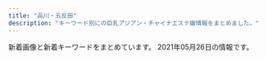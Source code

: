 ```yaml
---
title: "品川・五反田"
description: "キーワード別にの巨乳アジアン・チャイナエステ嬢情報をまとめました。"
---
```


新着画像と新着キーワードをまとめています。
2021年05月26日の情報です。

<DmmAffiliateIns />
<KeywordTable
  shops={
    [
    {
        "name": "\u30e9\u30ad\u30e5\u30a2",
        "img_links": [
            "http://lacure.link/images/r3.jpg",
            "http://lacure.link/images/g3.jpg",
            "http://lacure.link/images/g5.jpg",
            "http://lacure.link/images/r4.jpg",
            "http://lacure.link/images/yuki.jpg",
            "http://lacure.link/images/gb01.png",
            "http://lacure.link/images/r1.jpg",
            "http://lacure.link/images/kol.jpg",
            "http://lacure.link/images/face.png",
            "http://lacure.link/images/s_staff.png",
            "http://lacure.link/images/top2.jpg",
            "http://lacure.link/images/news.png",
            "http://lacure.link/images/kiki.jpg",
            "http://lacure.link/images/g2.jpg",
            "http://lacure.link/images/g1.jpg",
            "http://lacure.link/images/zi.png",
            "http://lacure.link/images/left3.png",
            "http://lacure.link/images/asali.jpg",
            "http://lacure.link/images/g6.jpg",
            "http://lacure.link/images/g0.jpg",
            "http://lacure.link/images/r6.jpg",
            "http://lacure.link/images/r5.jpg",
            "http://lacure.link/images/s1.jpg",
            "http://lacure.link/images/sayuri.jpg",
            "http://lacure.link/images/r2.jpg"
        ],
        "station": "\u6238\u8d8a\u9280\u5ea7\u99c5",
        "keywords": {},
        "url": "http://lacure.link/"
    },
    {
        "name": "\u8299\u84c9\uff5e\u30d5\u30e8\u30a6\uff5e",
        "url": "http://www.relax-fuyou.info/",
        "station": "JR\u4e94\u53cd\u7530\u99c5\u6771\u53e3",
        "keywords": {
            "87": 2,
            "86": 2,
            "84": 5,
            "E": 5,
            "G": 1,
            "88": 3,
            "90": 2,
            "D": 5,
            "C": 3
        },
        "img_links": [
            "http://www.relax-fuyou.info/i/img/st9.jpg",
            "http://www.relax-fuyou.info/i/img/st201.jpg",
            "http://www.relax-fuyou.info/i/img/st160.jpg",
            "http://www.relax-fuyou.info/img/st5.jpg",
            "http://www.relax-fuyou.info/img/st150.jpg",
            "http://www.relax-fuyou.info/i/img/st140.jpg",
            "http://www.relax-fuyou.info/img/st161.jpg",
            "http://www.relax-fuyou.info/img/sta1.jpg",
            "http://www.relax-fuyou.info/img/r9.jpg",
            "http://www.relax-fuyou.info/img/st1.jpg",
            "http://www.relax-fuyou.info/img/st11.jpg",
            "http://www.relax-fuyou.info/img/sta20.jpg",
            "http://www.relax-fuyou.info/img/st71.jpg",
            "http://www.relax-fuyou.info/img/st140.jpg",
            "http://www.relax-fuyou.info/i/img/st191.jpg",
            "http://www.relax-fuyou.info/img/sta19.jpg",
            "http://www.relax-fuyou.info/img/sta5.jpg",
            "http://www.relax-fuyou.info/i/img/st8.jpg",
            "http://www.relax-fuyou.info/i/img/r1.jpg",
            "http://www.relax-fuyou.info/img/st201.jpg",
            "http://www.relax-fuyou.info/img/st181.jpg",
            "http://www.relax-fuyou.info/i/img/st17.jpg",
            "http://www.relax-fuyou.info/i/img/st181.jpg",
            "http://www.relax-fuyou.info/i/img/st11.jpg",
            "http://www.relax-fuyou.info/img/st110.jpg",
            "http://www.relax-fuyou.info/i/img/r2.jpg",
            "http://www.relax-fuyou.info/img/st191.jpg",
            "http://www.relax-fuyou.info/i/img/st5.jpg",
            "http://www.relax-fuyou.info/img/st171.jpg",
            "http://www.relax-fuyou.info/img/st17.jpg",
            "http://www.relax-fuyou.info/img/st10.jpg",
            "http://www.relax-fuyou.info/img/st8.jpg",
            "http://www.relax-fuyou.info/img/sta16.jpg",
            "http://www.relax-fuyou.info/img/top.jpg",
            "http://www.relax-fuyou.info/img/st141.jpg",
            "http://www.relax-fuyou.info/i/img/st10.jpg",
            "http://www.relax-fuyou.info/img/sta15.jpg",
            "http://www.relax-fuyou.info/img/sta18.jpg",
            "http://www.relax-fuyou.info/i/img/r3.jpg",
            "http://www.relax-fuyou.info/img/st160.jpg",
            "http://www.relax-fuyou.info/img/sta17.jpg",
            "http://www.relax-fuyou.info/i/img/st42.jpg",
            "http://www.relax-fuyou.info/i/img/sta20.jpg",
            "http://www.relax-fuyou.info/img/st42.jpg",
            "http://www.relax-fuyou.info/img/st7.jpg",
            "http://www.relax-fuyou.info/img/sta8.jpg",
            "http://www.relax-fuyou.info/img/st41.jpg",
            "http://www.relax-fuyou.info/img/st72.jpg",
            "http://www.relax-fuyou.info/i/img/top.jpg",
            "http://www.relax-fuyou.info/i/img/st110.jpg"
        ]
    },
    {
        "url": "http://es-mirei.com/",
        "img_links": [
            "http://es-mirei.com/staffPhoto/b20170911152129.jpg",
            "http://es-mirei.com/staffPhoto/s20170728165302.jpg",
            "http://es-mirei.com/images/store/02.jpg",
            "http://es-mirei.com/staffPhoto/s20170728165536.jpg",
            "http://es-mirei.com/staffPhoto/b20170728165536.jpg",
            "http://es-mirei.com/images/returnStaffBtn.png",
            "http://es-mirei.com/images/store/06.jpg",
            "http://es-mirei.com/staffPhoto/s20170911152114.jpg",
            "http://es-mirei.com/staffPhoto/b20170911152114.jpg",
            "http://es-mirei.com/staffPhoto/b20180209180323.jpg",
            "http://es-mirei.com/images/s3Slider1Images/01.jpg",
            "http://es-mirei.com/staffPhoto/b20170908125528.jpg",
            "http://es-mirei.com/images/store/01.jpg",
            "http://es-mirei.com/images/s3Slider1Images/03.jpg",
            "http://es-mirei.com/staffPhoto/b20170728165302.jpg",
            "http://es-mirei.com/images/store/05.jpg",
            "http://es-mirei.com/staffPhoto/s20180613122502.jpg",
            "http://es-mirei.com/staffPhoto/b20170728165256.jpg",
            "http://es-mirei.com/staffPhoto/b20180613122502.jpg",
            "http://es-mirei.com/staffPhoto/s20170908125528.jpg",
            "http://es-mirei.com/staffPhoto/s20170728165256.jpg",
            "http://es-mirei.com/images/noImg.jpg",
            "http://es-mirei.com/images/store/04.jpg",
            "http://es-mirei.com/staffPhoto/s20170911152129.jpg",
            "http://es-mirei.com/images/s3Slider1Images/02.jpg",
            "http://es-mirei.com/staffPhoto/s20180209180323.jpg",
            "http://es-mirei.com/images/store/03.jpg"
        ],
        "name": "\u7f8e\u4f36",
        "station": "JR\u4e94\u53cd\u7530\u99c5\u897f\u53e3",
        "keywords": {
            "86": 2,
            "88": 2,
            "87": 4,
            "E": 8,
            "85": 2
        }
    },
    {
        "keywords": {},
        "name": "\u30c8\u30f3\u30dd\u30fc",
        "station": "JR\u4e94\u53cd\u7530\u99c5\u897f\u53e3",
        "url": "http://hi-msg.com/tonpoh/",
        "img_links": [
            "http://hi-msg.com/tonpoh/images/tit-sys.png",
            "http://hi-msg.com/tonpoh/images/s9.png",
            "http://hi-msg.com/tonpoh/images/l.png",
            "http://hi-msg.com/tonpoh/images/p-10-1.jpg",
            "http://hi-msg.com/tonpoh/images/fla-1.png",
            "http://hi-msg.com/tonpoh/images/p-12.jpg",
            "http://hi-msg.com/tonpoh/images/p-8-1.jpg",
            "http://hi-msg.com/tonpoh/images/p-0.jpg",
            "http://hi-msg.com/tonpoh/images/p-13.jpg",
            "http://hi-msg.com/tonpoh/images/p-6.jpg",
            "http://hi-msg.com/tonpoh/images/tit-staff.png",
            "http://hi-msg.com/tonpoh/images/s6.png",
            "http://hi-msg.com/tonpoh/images/p-12-1.jpg",
            "http://hi-msg.com/tonpoh/images/p-9.jpg",
            "http://hi-msg.com/tonpoh/images/p-11-1.jpg",
            "http://hi-msg.com/tonpoh/images/p-1.jpg",
            "http://hi-msg.com/tonpoh/images/p-6-1.jpg",
            "http://hi-msg.com/tonpoh/images/p-13-1.jpg",
            "http://hi-msg.com/tonpoh/images/p-4.jpg",
            "http://hi-msg.com/tonpoh/images/s4.jpg",
            "http://hi-msg.com/tonpoh/images/p-7-1.jpg",
            "http://hi-msg.com/tonpoh/images/p-2.jpg",
            "http://hi-msg.com/tonpoh/images/p-14-1.jpg",
            "http://hi-msg.com/tonpoh/images/s1.png",
            "http://hi-msg.com/tonpoh/images/p-5.jpg",
            "http://hi-msg.com/tonpoh/images/line.png",
            "http://hi-msg.com/tonpoh/images/s8.png",
            "http://hi-msg.com/tonpoh/images/ll.png",
            "http://hi-msg.com/tonpoh/images/p-8.jpg",
            "http://hi-msg.com/tonpoh/images/p-10.jpg",
            "http://hi-msg.com/tonpoh/images/s5.png",
            "http://hi-msg.com/tonpoh/images/no.png",
            "http://hi-msg.com/tonpoh/images/botton.png",
            "http://hi-msg.com/tonpoh/images/p-7.jpg",
            "http://hi-msg.com/tonpoh/images/fla-3.png",
            "http://hi-msg.com/tonpoh/images/fla.png",
            "http://hi-msg.com/tonpoh/images/p-9-1.jpg",
            "http://hi-msg.com/tonpoh/images/p-14.jpg",
            "http://hi-msg.com/tonpoh/images/p-11.jpg"
        ]
    },
    {
        "name": "\u6708\u306e\u548c",
        "url": "https://tsukiwa.info/",
        "keywords": {},
        "img_links": [
            "https://tsukiwa.info/img/news3.png",
            "https://tsukiwa.info/img/top_map.jpg",
            "https://tsukiwa.info/img/staff/mimi01.jpg",
            "https://tsukiwa.info/img/news1.png",
            "https://tsukiwa.info/img/event/camp03.jpg",
            "https://tsukiwa.info/img/pickupGirl.png",
            "https://tsukiwa.info/img/staff/DB16BCF2-AF7E-404D-9FB5-9A45BE961351.jpeg",
            "https://tsukiwa.info/img/staff/rumi04.jpg",
            "https://tsukiwa.info/img/akusesu-top0.jpg",
            "https://tsukiwa.info/img/staff/909C372F-1613-4B7E-89C8-1A527D79FCC6.jpeg",
            "https://tsukiwa.info/img/staff/mimi20202.jpg",
            "https://tsukiwa.info/img/staff/yuna01.jpg",
            "https://tsukiwa.info/img/staff/ruru1.jpg",
            "https://tsukiwa.info/img/staff/no_image.jpg",
            "https://tsukiwa.info/img/bar_staff.png",
            "https://tsukiwa.info/img/staff/222BADE2-61AA-4B66-91BD-3D9941250C4D.jpeg",
            "https://tsukiwa.info/img/staff_top/20201219_1.jpg",
            "https://tsukiwa.info/img/staff/25D27B66-E3AF-40C0-8FCC-46E9F266B409.jpeg",
            "https://tsukiwa.info/img/staff/aya2101.jpg",
            "https://tsukiwa.info/img/bar_top1.png",
            "https://tsukiwa.info/img/staff/A8BAF789-BD2B-4E7F-AB8A-224A2961B605.jpeg",
            "https://tsukiwa.info/img/staff/rumi02.jpg",
            "https://www.a-side.com/ad/koko/include/banner/koko_200x40.png",
            "https://tsukiwa.info/img/bar_profile.png",
            "https://tsukiwa.info/img/staff_top/20201219_2.jpg",
            "https://tsukiwa.info/img/bar_gallery.png",
            "https://tsukiwa.info/img/staff/02AB2AE1-F1BB-483E-9D82-730C8130B98F.jpeg",
            "https://tsukiwa.info/img/staff/koko3.jpg"
        ],
        "station": "JR\u4e94\u53cd\u7530\u99c5\u897f\u53e3"
    },
    {
        "img_links": [],
        "url": "https://i-house.aoaoeo.com/",
        "name": "\u7652\u3057\u30cf\u30a6\u30b9",
        "station": "JR\u4e94\u53cd\u7530\u99c5\u897f\u53e3",
        "keywords": {}
    },
    {
        "station": "JR\u4e94\u53cd\u7530\u99c5",
        "name": "\u82b1\u8863",
        "img_links": [
            "http://hanagoromo.work/eri.jpg",
            "http://hanagoromo.work/ai3.jpg",
            "http://hanagoromo.work/mio1.jpg",
            "http://hanagoromo.work/rina1.jpeg",
            "http://hanagoromo.work/head.jpg",
            "http://hanagoromo.work/b3.jpg",
            "http://hanagoromo.work/nana1.jpg",
            "http://hanagoromo.work/4.jpg",
            "http://hanagoromo.work/mio.jpg",
            "http://hanagoromo.work/yuki.jpg",
            "http://hanagoromo.work/miko.jpg",
            "http://hanagoromo.work/b1.jpg",
            "http://hanagoromo.work/sayaka.jpg",
            "http://hanagoromo.work/mens-esthe1.png",
            "http://hanagoromo.work/rie1.jpg",
            "http://hanagoromo.work/2.jpg",
            "http://hanagoromo.work/yumi.jpg",
            "http://hanagoromo.work/6.jpg",
            "http://hanagoromo.work/miyuki1.jpg",
            "http://hanagoromo.work/tina.jpg",
            "http://hanagoromo.work/1.jpg",
            "http://hanagoromo.work/int2.jpg",
            "http://hanagoromo.work/yumi1.jpg",
            "http://hanagoromo.work/miyuki.jpg",
            "http://hanagoromo.work/hitomi.jpg",
            "http://hanagoromo.work/interior1.jpg",
            "http://hanagoromo.work/nana2.jpg",
            "http://hanagoromo.work/hitomi1.jpg",
            "http://hanagoromo.work/rina2.jpeg",
            "http://hanagoromo.work/mio2.jpg",
            "http://hanagoromo.work/ta.png",
            "http://hanagoromo.work/112.jpg",
            "http://hanagoromo.work/sys.jpg",
            "http://hanagoromo.work/interior_t.jpg",
            "http://hanagoromo.work/yuna1.jpg",
            "http://hanagoromo.work/yuyu.jpg",
            "http://hanagoromo.work/nana.jpg",
            "http://hanagoromo.work/ai2.jpg",
            "http://hanagoromo.work/s1.png",
            "http://hanagoromo.work/staff_t.jpg",
            "http://hanagoromo.work/yuna2.jpg",
            "http://hanagoromo.work/main_top.jpg",
            "http://hanagoromo.work/tina2.jpg",
            "http://hanagoromo.work/hitomi2.jpg",
            "http://hanagoromo.work/3.jpg",
            "http://hanagoromo.work/b2.jpg"
        ],
        "keywords": {},
        "url": "http://hanagoromo.work/"
    },
    {
        "url": "http://gotanda.pepper.jp/",
        "keywords": {},
        "img_links": [
            "http://gotanda.pepper.jp/m049.png",
            "http://gotanda.pepper.jp/m048.png",
            "http://gotanda.pepper.jp/20151109231038834554.jpg",
            "http://gotanda.pepper.jp/m02272.jpg",
            "http://gotanda.pepper.jp/gotanda001.jpg",
            "http://gotanda.pepper.jp/1-01.png",
            "http://gotanda.pepper.jp/m173.jpg"
        ],
        "station": "JR\u4e94\u53cd\u7530\u99c5\u897f\u53e3",
        "name": "\u4e94\u53cd\u7530\u30e1\u30c7\u30a3\u30ab\u30eb\u30a8\u30f3"
    },
    {
        "name": "\u30ea\u30e9\u30af\u30bc\u30fc\u30b7\u30e7\u30f3\u862d",
        "keywords": {},
        "url": "http://www.relax-cs.com/",
        "station": "JR\u4e94\u53cd\u7530\u99c5\u897f\u53e3",
        "img_links": [
            "http://www.relax-cs.com/ncss/top03.jpg",
            "http://www.relax-cs.com/ncss/nav/nav-005.jpg",
            "http://www.relax-cs.com/ncss/top02-left.jpg",
            "http://www.relax-cs.com/ncss/staff02.jpg",
            "http://www.relax-cs.com/ncss/top0001.jpg",
            "http://www.relax-cs.com/ncss/nav/nav-001.jpg",
            "http://www.relax-cs.com/ncss/nav/nav-003.jpg",
            "http://www.relax-cs.com/ncss/nav/nav-004.jpg",
            "http://www.relax-cs.com/ncss/staff01.jpg",
            "http://www.relax-cs.com/ncss/nav/nav-006.jpg",
            "http://www.relax-cs.com/ncss/tel.png",
            "http://www.relax-cs.com/ncss/staff0401.jpg",
            "http://www.relax-cs.com/ncss/nav/nav-002.jpg"
        ]
    },
    {
        "img_links": [
            "http://www.kouroku-este.com/img/staff/ccc/ccc2.jpg",
            "http://www.kouroku-este.com/img/staff/eee/s-eee2.jpg",
            "http://www.kouroku-este.com/img/staff/aaa/aaa1.jpg",
            "http://www.kouroku-este.com/img/staff/aaa/aaa2.jpg",
            "http://www.kouroku-este.com/img/staff/fff/s-fff2.jpg",
            "http://www.kouroku-este.com/img/staff/eee/s-eee1.jpg",
            "http://www.kouroku-este.com/img/staff/fff/s-fff1.jpg",
            "http://www.kouroku-este.com/img/top/listmark1.png",
            "http://www.kouroku-este.com/img/staff/ccc/ccc1.jpg",
            "http://www.kouroku-este.com/img/staff/ggg/ggg1.jpg",
            "http://www.kouroku-este.com/img/system/service02.jpg",
            "http://www.kouroku-este.com/img/menu/info_r.jpg",
            "http://www.kouroku-este.com/img/system/service01.jpg",
            "http://www.kouroku-este.com/img/staff/bbb/bbb1.jpg"
        ],
        "name": "\u5eb7\u7984",
        "url": "http://www.kouroku-este.com/",
        "keywords": {
            "C": 15
        },
        "station": "JR\u54c1\u5ddd\u99c5\u9ad8\u8f2a\u53e3"
    },
    {
        "name": "\u3072\u307e\u308f\u308a",
        "url": "http://www.kenkou-house.info/",
        "keywords": {
            "C": 8
        },
        "station": "JR\u4e94\u53cd\u7530\u99c5\u6771\u53e3",
        "img_links": [
            "http://www.kenkou-house.info/img/m2.png",
            "http://www.kenkou-house.info/img/m6.png",
            "http://www.kenkou-house.info/img/s33.jpg",
            "http://www.kenkou-house.info/img/bottmo-ritght.png",
            "http://www.kenkou-house.info/img/play.png",
            "http://www.kenkou-house.info/img/s21.jpg",
            "http://www.kenkou-house.info/img/head.png",
            "http://www.kenkou-house.info/img/s12.jpg",
            "http://www.kenkou-house.info/img/door.png",
            "http://www.kenkou-house.info/img/Himawari_160_45.png",
            "http://www.kenkou-house.info/img/s14.jpg",
            "http://www.kenkou-house.info/img/s.png",
            "http://www.kenkou-house.info/img/m8.png",
            "http://www.kenkou-house.info/img/m3.png",
            "http://www.kenkou-house.info/img/m1.png",
            "http://www.kenkou-house.info/img/m4.png",
            "http://www.kenkou-house.info/img/s1.jpg",
            "http://www.kenkou-house.info/img/s4.jpg",
            "http://www.kenkou-house.info/img/bottmo-left.png",
            "http://www.kenkou-house.info/img/m5.png",
            "http://www.kenkou-house.info/img/s15.jpg",
            "http://www.kenkou-house.info/img/m7.png",
            "http://www.kenkou-house.info/img/Himawari_468_60.png",
            "http://www.kenkou-house.info/img/s17.jpg",
            "http://www.kenkou-house.info/img/s13.jpg",
            "http://www.kenkou-house.info/img/s22.jpg",
            "http://www.kenkou-house.info/img/Himawari_88_31.png",
            "http://www.kenkou-house.info/img/s61.jpg",
            "http://www.kenkou-house.info/img/s11.jpg",
            "http://www.kenkou-house.info/img/Himawari_200_40.png",
            "http://www.kenkou-house.info/img/s7.jpg",
            "http://www.kenkou-house.info/img/s16.jpg",
            "http://www.kenkou-house.info/img/s91.jpg",
            "http://www.kenkou-house.info/img/body-.png",
            "http://www.kenkou-house.info/img/s20.jpg"
        ]
    },
    {
        "station": "JR\u4e94\u53cd\u7530\u99c5\u897f\u53e3",
        "img_links": [
            "http://p-fly.work/images/12.jpg",
            "http://p-fly.work/images/line.png",
            "http://p-fly.work/images/15.jpg",
            "http://p-fly.work/images/sys2.jpg",
            "http://p-fly.work/images/b1.jpg",
            "http://p-fly.work/images/b2.jpg",
            "http://p-fly.work/staff/sara.jpg",
            "http://p-fly.work/img/mai1.jpg",
            "http://p-fly.work/images/int2.png",
            "http://p-fly.work/staff/eri.jpg",
            "http://p-fly.work/images/10.jpg",
            "http://p-fly.work/images/13.jpg",
            "http://p-fly.work/staff/yuki.jpg",
            "http://p-fly.work/images/news.jpg",
            "http://p-fly.work/staff/koko.jpg",
            "http://p-fly.work/images/b3.jpg",
            "http://p-fly.work/images/sys3.jpg",
            "http://p-fly.work/staff/mai.jpg",
            "http://p-fly.work/images/staff_t.png",
            "http://p-fly.work/images/mobile.jpg",
            "http://p-fly.work/img/koko1.jpg",
            "http://p-fly.work/img/yuki1.jpg",
            "http://p-fly.work/images/sys4.png",
            "http://p-fly.work/images/sys1.jpg",
            "http://p-fly.work/images/int1.jpg",
            "http://p-fly.work/img/sara1.jpg",
            "http://p-fly.work/img/eri1.jpg",
            "http://p-fly.work/images/interior_t.png",
            "http://p-fly.work/images/ac1.jpg",
            "http://p-fly.work/images/tr.jpg",
            "http://p-fly.work/images/head.png",
            "http://p-fly.work/images/1.jpg"
        ],
        "keywords": {},
        "url": "http://p-fly.work/",
        "name": "\u7d2b\u306e\u8776"
    }
]
}
/>
<DmmAffiliateScript />
